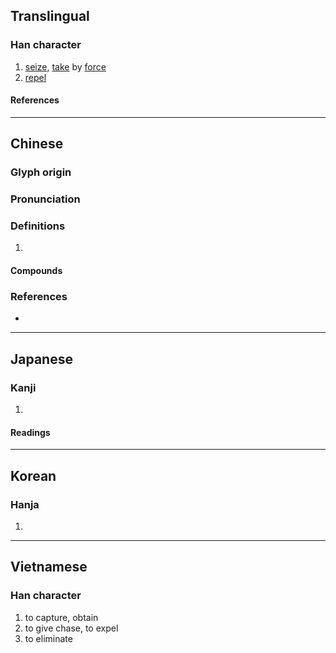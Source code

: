 {{character info/new}}
==Translingual==

===Han character===
{{Han char|rn=64|rad=手|as=17|sn=20|four=50032|canj=QYRV|ids=⿰扌襄}}

# [[seize]], [[take]] by [[force]]
# [[repel]]

====References====
{{Han ref|kx=0463.110|dkj=12989|dj=0812.170|hdz=31985.020|uh=6518}}

----

==Chinese==
{{zh-forms}}

===Glyph origin===
{{Han etym}}

===Pronunciation===
{{zh-pron
|m=攘
|c=joeng4,joeng5,joeng6
|mn=qz,xm:lióng/zz:jiáng
|mc=y
|oc=y
|cat=
}}

===Definitions===
{{zh-hanzi}}

# {{rfdef|zh}}

====Compounds====
{{zh-der|俇攘|兵戈擾攘|勞攘|奮袂攘襟|安內攘外|尊王攘夷|心勞意攘|心攘攘|急攘攘|意攘心勞|擾攘|攘人之美|攘善|攘場|攘外安內|攘夷|攘奪|攘攘|攘災|攘盜|攘羊|攘羭|攘臂|攘臂一呼|攘臂而起|攘袂|攘袂切齒|攘袂扼腕|攘袖|攘除|熙來攘往|熙攘|熙熙攘攘|爭權攘利|紛紛攘攘|風塵勞攘|鬧攘|擾攘}}

===References===
* {{R:yue:Hanzi}}

----

==Japanese==

===Kanji===
{{ja-kanji|grade=|rs=手17}}

# {{defn|lang=ja|sort=手17}}

====Readings====
{{ja-readings
|on=じょう
|kun=はら-う, ぬす-む
}}

----

==Korean==

===Hanja===
{{ko-hanja|양}}

# {{defn|lang=ko|sort=手17}}

----

==Vietnamese==

===Han character===
{{vi-readings|rs=手17|reading=nhương}}

# to capture, obtain
# to give chase, to expel
# to eliminate